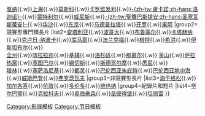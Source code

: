 {{Navbox
|name=電影節
|title=[[国际电影制片人协会]]认可的[[电影节]]
|listclass=hlist
|group1=競賽型非專門類長片
|list1=[[柏林国际电影节|柏林]]{{.w}}[[戛纳电影节|戛纳]]{{.w}}[[上海国际电影节|上海]]{{.w}}[[莫斯科電影節|莫斯科]]{{.w}}[[卡罗维发利电影节|卡罗维发利]]{{.w}}[[洛迦诺电影节|-{zh-tw:盧卡諾;zh-hans:洛迦诺}-]]{{.w}}[[蒙特利尔世界电影节|蒙特利尔]]{{.w}}[[威尼斯电影节|威尼斯]]{{.w}}[[聖塞瓦斯蒂安國際電影節|-{zh-tw:聖賽巴斯提安;zh-hans:圣塞瓦斯蒂安}-]]{{.w}}[[华沙国际电影节|华沙]]{{.w}}[[東京國際電影節|东京]]{{.w}}[[马德普拉塔电影节|马德普拉塔]]{{.w}}[[开罗国际电影节|开罗]]{{.w}}[[印度國際影展|果阿]]
|group2=競賽型專門類長片
|list2=[[安塔利亚国际金橙电影节|安塔利亚]]{{.w}}[[波哥大电影节|波哥大]]{{.w}}[[布魯塞爾國際奇幻影展|布鲁塞尔]]{{.w}}[[卡塔赫纳电影节|卡塔赫纳]]{{.w}}[[特兰西瓦尼亚国际电影节|克卢日-纳波卡]]{{.w}}[[库马耶电影节|库马耶]]{{.w}}[[卢卡斯国际儿童电影节|法兰克福]]{{.w}}[[根特电影节|根特]]{{.w}}[[希洪国际电影节|希洪]]{{.w}}[[伊斯坦布尔国际电影节|伊斯坦布尔]]{{.w}}<br>[[全州国际电影节|全州]]{{.w}}[[喀拉拉邦国际电影节|喀拉拉邦]]{{.w}}[[基辅国际电影节|基辅]]{{.w}}[[洛杉矶国际电影节|洛杉矶]]{{.w}}[[那慕尔法语国际电影节|那慕尔]]{{.w}} [[釜山國際電影節|釜山]]{{.w}}[[薩拉熱窩電影節|萨拉热窝]]{{.w}}[[特洛亚国际电影节|塞图巴尔]]{{.w}}[[锡切斯电影节|锡切斯]]{{.w}}[[斯德哥尔摩电影节|斯德哥尔摩]]{{.w}}[[悉尼电影节|悉尼]]{{.w}}<br>[[塔林黑夜电影节|塔林]]{{.w}}[[塞萨洛尼基国际电影节|塞萨洛尼基]]{{.w}}[[都灵电影节|都灵]]{{.w}}[[朱庇特国际电影节|巴伦西亚朱庇特]]{{.w}}[[地中海国际电影节|巴伦西亚地中海]]{{.w}}[[威斯巴登国际动画电影节|威斯巴登]]{{.w}}[[新地平线电影节|弗罗茨瓦夫]]
|group3=非競賽型長片
|list3=[[挪威国际电影节|海于格松]]{{.w}}[[加尔各答电影节|加尔各答]]{{.w}}[[倫敦影展|伦敦]]{{.w}}[[多伦多国际电影节|多伦多]]{{.w}}[[维也纳国际电影节|维也纳]]
|group4=紀錄片和短片
|list4=[[毕尔巴鄂国际纪录片和短片电影节|毕尔巴鄂]]{{.w}}[[克拉科夫电影节|克拉科夫]]{{.w}}[[奥伯豪森国际短片电影节|奥伯豪森]]{{.w}}[[圣彼得堡国际短片及动画电影节|圣彼得堡]]{{.w}}[[坦佩雷电影节|坦佩雷]]
}}<noinclude>
{{collapsible option}}
[[Category:影展模板]]
[[Category:電影模板|{{PAGENAME}}]]
[[Category:节日模板]]
</noinclude>